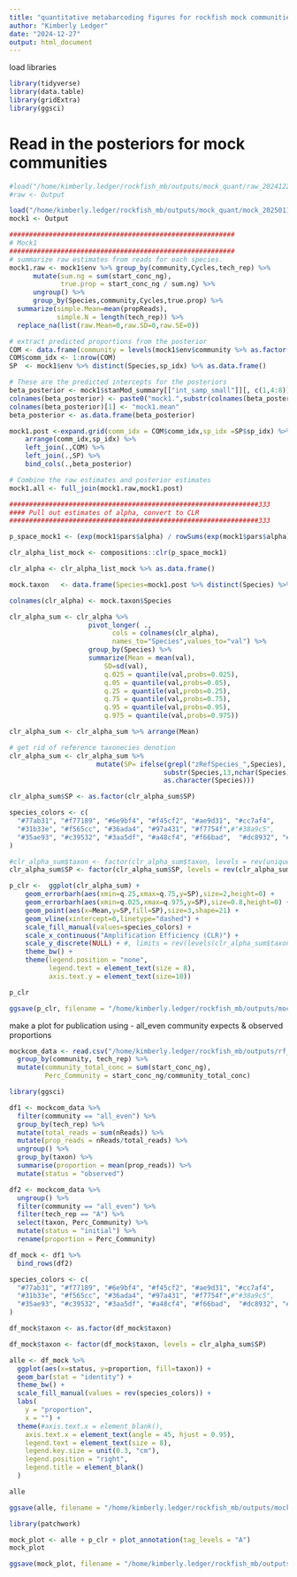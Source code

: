 ```yaml
---
title: "quantitative metabarcoding figures for rockfish mock communities"
author: "Kimberly Ledger"
date: "2024-12-27"
output: html_document
---
```


load libraries
```r
library(tidyverse)
library(data.table)
library(gridExtra)
library(ggsci)
```

# Read in the posteriors for mock communities
```r
#load("/home/kimberly.ledger/rockfish_mb/outputs/mock_quant/raw_20241227_nearshoreeven.Rdata")
#raw <- Output

load("/home/kimberly.ledger/rockfish_mb/outputs/mock_quant/mock_20250117_allmocks.Rdata")
mock1 <- Output
```

```r
#########################################################
# Mock1
#########################################################
# summarize raw estimates from reads for each species.
mock1.raw <- mock1$env %>% group_by(community,Cycles,tech_rep) %>%
      mutate(sum.ng = sum(start_conc_ng),
             true.prop = start_conc_ng / sum.ng) %>%
      ungroup() %>%
      group_by(Species,community,Cycles,true.prop) %>%
  summarize(simple.Mean=mean(propReads),
            simple.N = length(tech_rep)) %>%
  replace_na(list(raw.Mean=0,raw.SD=0,raw.SE=0))

# extract predicted proportions from the posterior
COM <- data.frame(community = levels(mock1$env$community %>% as.factor()))
COM$comm_idx <- 1:nrow(COM)
SP  <- mock1$env %>% distinct(Species,sp_idx) %>% as.data.frame()

# These are the predicted intercepts for the posteriors
beta_posterior <- mock1$stanMod_summary[["int_samp_small"]][, c(1,4:8)]
colnames(beta_posterior) <- paste0("mock1.",substr(colnames(beta_posterior),1,nchar(colnames(beta_posterior))-1))
colnames(beta_posterior)[1] <- "mock1.mean"
beta_posterior <- as.data.frame(beta_posterior)

mock1.post <-expand.grid(comm_idx = COM$comm_idx,sp_idx =SP$sp_idx) %>% 
    arrange(comm_idx,sp_idx) %>% 
    left_join(.,COM) %>% 
    left_join(.,SP) %>% 
    bind_cols(.,beta_posterior)

# Combine the raw estimates and posterior estimates
mock1.all <- full_join(mock1.raw,mock1.post)
```

```r
###############################################################333
#### Pull out estimates of alpha, convert to CLR                        
###############################################################333

p_space_mock1 <- (exp(mock1$pars$alpha) / rowSums(exp(mock1$pars$alpha))) %>% as.data.frame()

clr_alpha_list_mock <- compositions::clr(p_space_mock1)

clr_alpha <- clr_alpha_list_mock %>% as.data.frame()

mock.taxon   <- data.frame(Species=mock1.post %>% distinct(Species) %>% pull(Species))

colnames(clr_alpha) <- mock.taxon$Species                       

clr_alpha_sum <- clr_alpha %>% 
                    pivot_longer( .,
                          cols = colnames(clr_alpha),
                          names_to="Species",values_to="val") %>%
                    group_by(Species) %>%
                    summarize(Mean = mean(val),
                        SD=sd(val),
                        q.025 = quantile(val,probs=0.025),
                        q.05 = quantile(val,probs=0.05),
                        q.25 = quantile(val,probs=0.25),
                        q.75 = quantile(val,probs=0.75),
                        q.95 = quantile(val,probs=0.95),
                        q.975 = quantile(val,probs=0.975))    

clr_alpha_sum <- clr_alpha_sum %>% arrange(Mean)

# get rid of reference taxonecies denotion
clr_alpha_sum <- clr_alpha_sum %>%
                      mutate(SP= ifelse(grepl("zRefSpecies_",Species),
                                       substr(Species,13,nchar(Species)),
                                       as.character(Species)))

clr_alpha_sum$SP <- as.factor(clr_alpha_sum$SP)

species_colors <- c(
  "#77ab31", "#f77189", "#6e9bf4", "#f45cf2", "#ae9d31", "#cc7af4", 
  "#31b33e", "#f565cc", "#36ada4", "#97a431", "#f7754f",#"#38a9c5", 
  "#35ae93", "#c39532", "#3aa5df", "#a48cf4", "#f66bad",  "#dc8932", "#33b07a" #"#37abb4", 
)

#clr_alpha_sum$taxon <- factor(clr_alpha_sum$taxon, levels = rev(unique(clr_alpha_sum$taxon)))
clr_alpha_sum$SP <- factor(clr_alpha_sum$SP, levels = rev(clr_alpha_sum$SP[order(clr_alpha_sum$Mean)]))

p_clr <-  ggplot(clr_alpha_sum) +
    geom_errorbarh(aes(xmin=q.25,xmax=q.75,y=SP),size=2,height=0) +
    geom_errorbarh(aes(xmin=q.025,xmax=q.975,y=SP),size=0.8,height=0) +
    geom_point(aes(x=Mean,y=SP,fill=SP),size=3,shape=21) +
    geom_vline(xintercept=0,linetype="dashed") +
    scale_fill_manual(values=species_colors) +
    scale_x_continuous("Amplification Efficiency (CLR)") +
    scale_y_discrete(NULL) + #, limits = rev(levels(clr_alpha_sum$taxon))) +
    theme_bw() +
    theme(legend.position = "none",
          legend.text = element_text(size = 8),
          axis.text.y = element_text(size=10))

p_clr
```


```r
ggsave(p_clr, filename = "/home/kimberly.ledger/rockfish_mb/outputs/mock_quant/figures/allmocks_clr_ordered.png", width = 8, height = 5, units = "in")
```


make a plot for publication using  - all_even community expects & observed proportions 

```r
mockcom_data <- read.csv("/home/kimberly.ledger/rockfish_mb/outputs/rf_mock_20250117.csv") %>%
  group_by(community, tech_rep) %>%
  mutate(community_total_conc = sum(start_conc_ng),
         Perc_Community = start_conc_ng/community_total_conc)

library(ggsci)

df1 <- mockcom_data %>%
  filter(community == "all_even") %>%
  group_by(tech_rep) %>%
  mutate(total_reads = sum(nReads)) %>%
  mutate(prop_reads = nReads/total_reads) %>%
  ungroup() %>%
  group_by(taxon) %>%
  summarise(proportion = mean(prop_reads)) %>%
  mutate(status = "observed")

df2 <- mockcom_data %>%
  ungroup() %>%
  filter(community == "all_even") %>%
  filter(tech_rep == "A") %>%
  select(taxon, Perc_Community) %>%
  mutate(status = "initial") %>%
  rename(proportion = Perc_Community)

df_mock <- df1 %>%
  bind_rows(df2)

species_colors <- c(
  "#77ab31", "#f77189", "#6e9bf4", "#f45cf2", "#ae9d31", "#cc7af4", 
  "#31b33e", "#f565cc", "#36ada4", "#97a431", "#f7754f",#"#38a9c5", 
  "#35ae93", "#c39532", "#3aa5df", "#a48cf4", "#f66bad",  "#dc8932", "#33b07a" #"#37abb4", 
)

df_mock$taxon <- as.factor(df_mock$taxon)

df_mock$taxon <- factor(df_mock$taxon, levels = clr_alpha_sum$SP)

alle <- df_mock %>%
  ggplot(aes(x=status, y=proportion, fill=taxon)) +
  geom_bar(stat = "identity") + 
  theme_bw() +
  scale_fill_manual(values = rev(species_colors)) +
  labs(
    y = "proportion",
    x = "") + 
  theme(#axis.text.x = element_blank(),
    axis.text.x = element_text(angle = 45, hjust = 0.95),
    legend.text = element_text(size = 8),
    legend.key.size = unit(0.3, "cm"),
    legend.position = "right",
    legend.title = element_blank()
  )

alle
```

```r
ggsave(alle, filename = "/home/kimberly.ledger/rockfish_mb/outputs/mock_quant/figures/alleven_initial_v_observed_ordered.png", width = 8, height = 5, units = "in")
```


```r
library(patchwork)

mock_plot <- alle + p_clr + plot_annotation(tag_levels = "A")
mock_plot
```



```r
ggsave(mock_plot, filename = "/home/kimberly.ledger/rockfish_mb/outputs/mock_quant/figures/mock_fig_ordered.png", width = 10, height = 4, units = "in")
```
